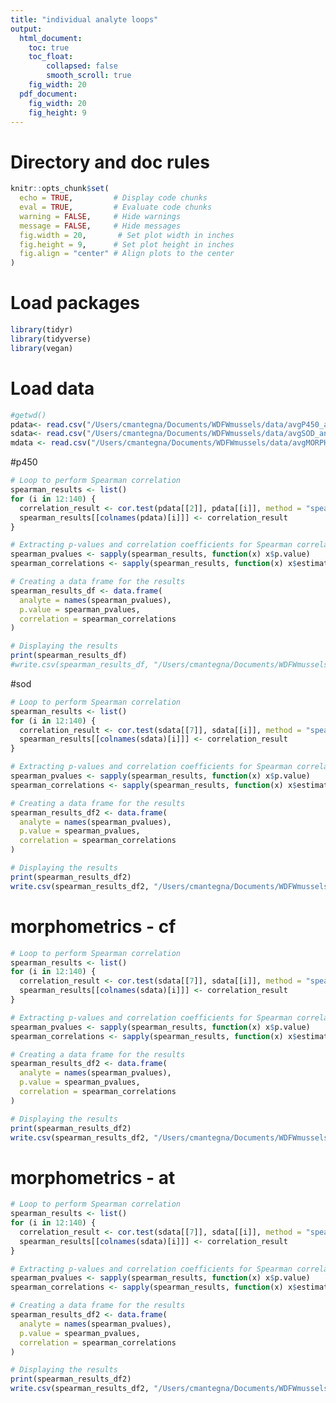 ```yaml
---
title: "individual analyte loops"
output:
  html_document: 
    toc: true
    toc_float:
        collapsed: false
        smooth_scroll: true
    fig_width: 20
  pdf_document: 
    fig_width: 20
    fig_height: 9
---
```


# Directory and doc rules

```r

knitr::opts_chunk$set(
  echo = TRUE,         # Display code chunks
  eval = TRUE,         # Evaluate code chunks
  warning = FALSE,     # Hide warnings
  message = FALSE,     # Hide messages
  fig.width = 20,       # Set plot width in inches
  fig.height = 9,      # Set plot height in inches
  fig.align = "center" # Align plots to the center
)

```

# Load packages

```r
library(tidyr)
library(tidyverse)
library(vegan)

```

# Load data

```r

#getwd()
pdata<- read.csv("/Users/cmantegna/Documents/WDFWmussels/data/avgP450_analytes.csv")
sdata<- read.csv("/Users/cmantegna/Documents/WDFWmussels/data/avgSOD_analytes.csv")
mdata <- read.csv("/Users/cmantegna/Documents/WDFWmussels/data/avgMORPH_analytes.csv")
```

#p450
```r

# Loop to perform Spearman correlation
spearman_results <- list()
for (i in 12:140) {
  correlation_result <- cor.test(pdata[[2]], pdata[[i]], method = "spearman")
  spearman_results[[colnames(pdata)[i]]] <- correlation_result
}

# Extracting p-values and correlation coefficients for Spearman correlation
spearman_pvalues <- sapply(spearman_results, function(x) x$p.value)
spearman_correlations <- sapply(spearman_results, function(x) x$estimate)

# Creating a data frame for the results
spearman_results_df <- data.frame(
  analyte = names(spearman_pvalues),
  p.value = spearman_pvalues,
  correlation = spearman_correlations
)

# Displaying the results
print(spearman_results_df)
#write.csv(spearman_results_df, "/Users/cmantegna/Documents/WDFWmussels/output/tables/p450indvanalytesCORR.csv", row.names = FALSE)

```

#sod
```r

# Loop to perform Spearman correlation
spearman_results <- list()
for (i in 12:140) {
  correlation_result <- cor.test(sdata[[7]], sdata[[i]], method = "spearman")
  spearman_results[[colnames(sdata)[i]]] <- correlation_result
}

# Extracting p-values and correlation coefficients for Spearman correlation
spearman_pvalues <- sapply(spearman_results, function(x) x$p.value)
spearman_correlations <- sapply(spearman_results, function(x) x$estimate)

# Creating a data frame for the results
spearman_results_df2 <- data.frame(
  analyte = names(spearman_pvalues),
  p.value = spearman_pvalues,
  correlation = spearman_correlations
)

# Displaying the results
print(spearman_results_df2)
write.csv(spearman_results_df2, "/Users/cmantegna/Documents/WDFWmussels/output/tables/sodindvanalytesCORR.csv", row.names = FALSE)

```

# morphometrics - cf
```r

# Loop to perform Spearman correlation
spearman_results <- list()
for (i in 12:140) {
  correlation_result <- cor.test(sdata[[7]], sdata[[i]], method = "spearman")
  spearman_results[[colnames(sdata)[i]]] <- correlation_result
}

# Extracting p-values and correlation coefficients for Spearman correlation
spearman_pvalues <- sapply(spearman_results, function(x) x$p.value)
spearman_correlations <- sapply(spearman_results, function(x) x$estimate)

# Creating a data frame for the results
spearman_results_df2 <- data.frame(
  analyte = names(spearman_pvalues),
  p.value = spearman_pvalues,
  correlation = spearman_correlations
)

# Displaying the results
print(spearman_results_df2)
write.csv(spearman_results_df2, "/Users/cmantegna/Documents/WDFWmussels/output/tables/sodindvanalytesCORR.csv", row.names = FALSE)

```

# morphometrics - at
```r

# Loop to perform Spearman correlation
spearman_results <- list()
for (i in 12:140) {
  correlation_result <- cor.test(sdata[[7]], sdata[[i]], method = "spearman")
  spearman_results[[colnames(sdata)[i]]] <- correlation_result
}

# Extracting p-values and correlation coefficients for Spearman correlation
spearman_pvalues <- sapply(spearman_results, function(x) x$p.value)
spearman_correlations <- sapply(spearman_results, function(x) x$estimate)

# Creating a data frame for the results
spearman_results_df2 <- data.frame(
  analyte = names(spearman_pvalues),
  p.value = spearman_pvalues,
  correlation = spearman_correlations
)

# Displaying the results
print(spearman_results_df2)
write.csv(spearman_results_df2, "/Users/cmantegna/Documents/WDFWmussels/output/tables/sodindvanalytesCORR.csv", row.names = FALSE)

```
